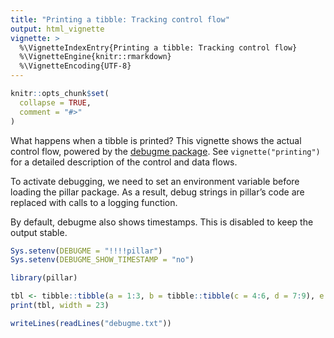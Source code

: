 ```yaml
---
title: "Printing a tibble: Tracking control flow"
output: html_vignette
vignette: >
  %\VignetteIndexEntry{Printing a tibble: Tracking control flow}
  %\VignetteEngine{knitr::rmarkdown}
  %\VignetteEncoding{UTF-8}
---
```


```r
knitr::opts_chunk$set(
  collapse = TRUE,
  comment = "#>"
)
```

What happens when a tibble is printed?
This vignette shows the actual control flow, powered by the [debugme package](https://github.com/r-lib/debugme#readme).
See `vignette("printing")` for a detailed description of the control and data flows.

To activate debugging, we need to set an environment variable before loading the pillar package.
As a result, debug strings in pillar's code are replaced with calls to a logging function.

By default, debugme also shows timestamps.
This is disabled to keep the output stable.

```r
Sys.setenv(DEBUGME = "!!!!pillar")
Sys.setenv(DEBUGME_SHOW_TIMESTAMP = "no")

library(pillar)

tbl <- tibble::tibble(a = 1:3, b = tibble::tibble(c = 4:6, d = 7:9), e = 10:12)
print(tbl, width = 23)
```

```r
writeLines(readLines("debugme.txt"))
```
